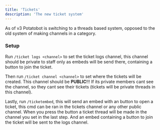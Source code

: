 ```yaml
---
title: 'Tickets'
description: 'The new ticket system'
---
```


As of v3 Potatobot is switching to a threads based system, opposed to the old system of making channels in a category.

### Setup

Run `/ticket logs <channel>` to set the ticket logs channel, this channel should be private to staff only as embeds will be send there, containing a button to join the ticket.

Then run `/ticket channel <channel>` to set where the tickets will be created. This channel should be **PUBLIC**!!! If its private members cant see the channel, so they cant see their tickets (tickets will be private threads in this channel).

Lastly, run `/ticketembed`, this will send an embed with an button to open a ticket, this cmd can be ran in the tickets channel or any other public channel. When you press the button a ticket thread will be made in the channel you set in the last step. And an embed containing a button to join the ticket will be sent to the logs channel.